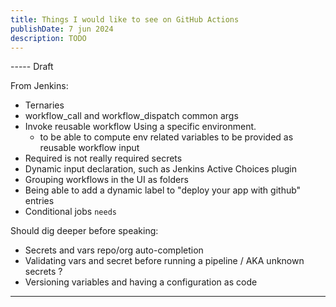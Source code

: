 ```yaml
---
title: Things I would like to see on GitHub Actions
publishDate: 7 jun 2024
description: TODO
---
```



----- Draft

From Jenkins:

- Ternaries
- workflow_call and workflow_dispatch common args
- Invoke reusable workflow Using a specific environment.
  - to be able to compute env related variables to be provided as reusable workflow input
- Required is not really required secrets
- Dynamic input declaration, such as Jenkins Active Choices plugin
- Grouping workflows in the UI as folders
- Being able to add a dynamic label to "deploy your app with github" entries
- Conditional jobs `needs`

Should dig deeper before speaking:

- Secrets and vars repo/org auto-completion
- Validating vars and secret before running a pipeline / AKA unknown secrets ?
- Versioning variables and having a configuration as code

---

